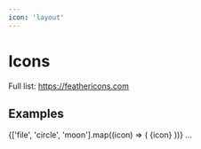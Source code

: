 ```yaml
---
icon: 'layout'
---
```



# Icons

Full list: https://feathericons.com

## Examples

<Wrapper>
  <Frame>
    <Grid numCol={5} numColXS={1} numColSM={1} numColMD={2} numColLG={4}>
      {['file', 'circle', 'moon'].map((icon) => (
        <Stack direction='vertical'>
          <Icon icon={icon} />
          {icon}
        </Stack>
      ))}
      <span>...</span>
    </Grid>
  </Frame>
</Wrapper>
